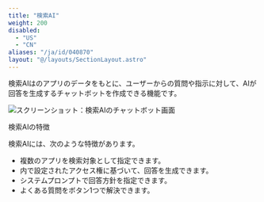 ```yaml
---
title: "検索AI"
weight: 200
disabled:
  - "US"
  - "CN"
aliases: "/ja/id/040870"
layout: "@/layouts/SectionLayout.astro"
---
```



検索AIは<Kintone />のアプリのデータをもとに、ユーザーからの質問や指示に対して、AIが回答を生成するチャットボットを作成できる機能です。

<Img src="/k/img-ja/ai_search_index_01.png" alt="スクリーンショット：検索AIのチャットボット画面" />

<Heading level={2} id="ai_search_index_10">検索AIの特徴</Heading>

検索AIには、次のような特徴があります。

* 複数のアプリを検索対象として指定できます。
* <Kintone />内で設定されたアクセス権に基づいて、回答を生成できます。
* システムプロンプトで回答方針を指定できます。
* よくある質問をボタン1つで解決できます。
